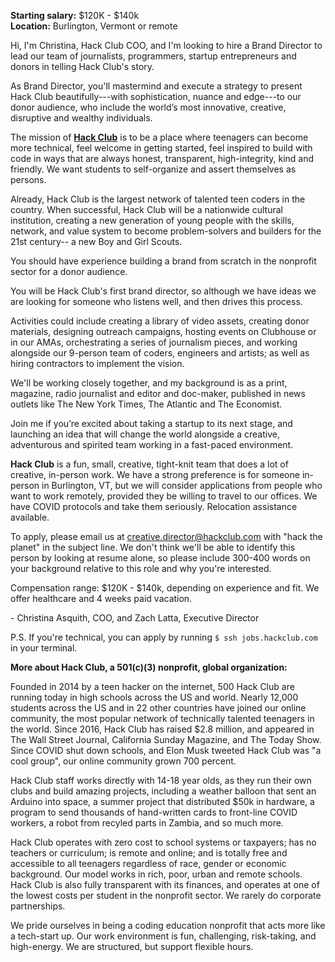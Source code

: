 **Starting salary:** $120K - $140k  
**Location:** Burlington, Vermont or remote

Hi, I'm Christina, Hack Club COO, and I'm looking to hire a Brand Director to lead our team of journalists, programmers, startup entrepreneurs and donors in telling Hack Club's story.  

As Brand Director, you'll mastermind and execute a strategy to present Hack Club beautifully---with sophistication, nuance and edge---to our donor audience, who include the world’s most innovative, creative, disruptive and wealthy individuals. 

The mission of **[Hack Club](https://hackclub.com)** is to be a place where teenagers can become more technical, feel welcome in getting started, feel inspired to build with code in ways that are always honest, transparent, high-integrity, kind and friendly. We want students to self-organize and assert themselves as persons. 

Already, Hack Club is the largest network of talented teen coders in the country. When successful, Hack Club will be a nationwide cultural institution, creating a new generation of young people with the skills, network, and value system to become problem-solvers and builders for the 21st century-- a new Boy and Girl Scouts.  

You should have experience building a brand from scratch in the nonprofit sector for a donor audience. 

You will be Hack Club's first brand director, so although we have ideas we are looking for someone who listens well, and then drives this process.

Activities could include creating a library of video assets, creating donor materials, designing outreach campaigns, hosting events on Clubhouse or in our AMAs, orchestrating a series of journalism pieces, and working alongside our 9-person team of coders, engineers and artists; as well as hiring contractors to implement the vision. 

We'll be working closely together, and my background is as a print, magazine, radio journalist and editor and doc-maker, published in news outlets like The New York Times, The Atlantic and The Economist.

Join me if you’re excited about taking a startup to its next stage, and launching an idea that will change the world alongside a creative, adventurous and spirited team working in a fast-paced environment.

**Hack Club** is a fun, small, creative, tight-knit team that does a lot of creative, in-person work. We have a strong preference is for someone in-person in Burlington, VT, but we will consider applications from people who want to work remotely, provided they be willing to travel to our offices. We have COVID protocols and take them seriously. Relocation assistance available.

To apply, please email us at creative.director@hackclub.com with "hack the planet" in the subject line. We don't think we'll be able to identify this person by looking at resume alone, so please include 300-400 words on your background relative to this role and why you're interested.

Compensation range: $120K - $140k, depending on experience and fit. We offer healthcare and 4 weeks paid vacation.

\- Christina Asquith, COO, and Zach Latta, Executive Director

P.S. If you're technical, you can apply by running `$ ssh jobs.hackclub.com` in your terminal.

**More about Hack Club, a 501(c)(3) nonprofit, global organization:**

Founded in 2014 by a teen hacker on the internet, 500 Hack Club are running today in high schools across the US and world. Nearly 12,000 students across the US and in 22 other countries have joined our online community, the most popular network of technically talented teenagers in the world. Since 2016, Hack Club has raised $2.8 million, and appeared in The Wall Street Journal, California Sunday Magazine, and The Today Show. Since COVID shut down schools, and Elon Musk tweeted Hack Club was "a cool group", our online community grown 700 percent.

Hack Club staff works directly with 14-18 year olds, as they run their own clubs and build amazing projects, including a weather balloon that sent an Arduino into space, a summer project that distributed $50k in hardware, a program to send thousands of hand-written cards to front-line COVID workers, a robot from recyled parts in Zambia, and so much more.

Hack Club operates with zero cost to school systems or taxpayers; has no teachers or curriculum; is remote and online; and is totally free and accessible to all teenagers regardless of race, gender or economic background. Our model works in rich, poor, urban and remote schools. Hack Club is also fully transparent with its finances, and operates at one of the lowest costs per student in the nonprofit sector. We rarely do corporate partnerships. 

We pride ourselves in being a coding education nonprofit that acts more like a tech-start up. Our work environment is fun, challenging, risk-taking, and high-energy. We are structured, but support flexible hours.
